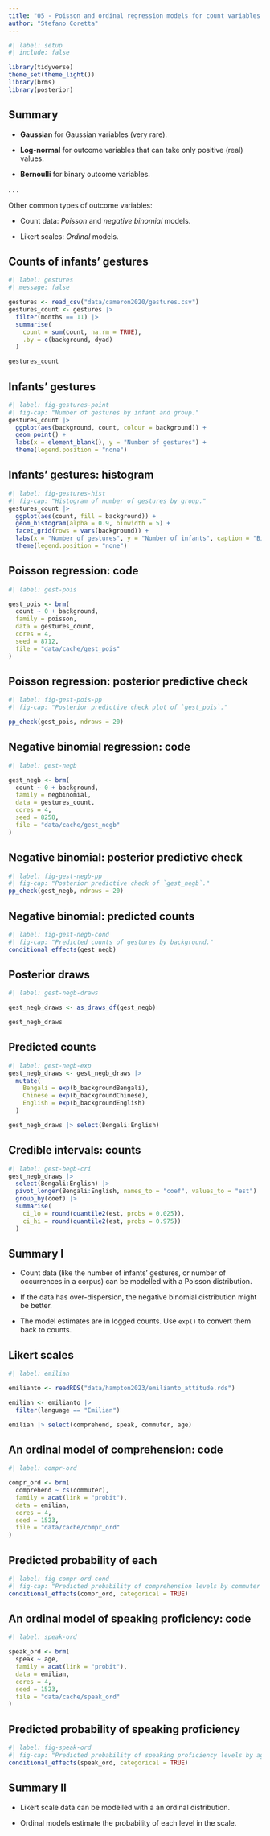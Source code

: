 ```yaml
---
title: "05 - Poisson and ordinal regression models for count variables and likert scales"
author: "Stefano Coretta"
---
```


```r
#| label: setup
#| include: false

library(tidyverse)
theme_set(theme_light())
library(brms)
library(posterior)
```

## Summary

::: box-note
- **Gaussian** for Gaussian variables (very rare).

- **Log-normal** for outcome variables that can take only positive (real) values.

- **Bernoulli** for binary outcome variables.
:::

. . .

::: box-tip
Other common types of outcome variables:

- Count data: *Poisson* and *negative binomial* models.

- Likert scales: *Ordinal* models.

:::

## Counts of infants' gestures

```r
#| label: gestures
#| message: false

gestures <- read_csv("data/cameron2020/gestures.csv")
gestures_count <- gestures |>
  filter(months == 11) |> 
  summarise(
    count = sum(count, na.rm = TRUE),
    .by = c(background, dyad)
  )

gestures_count
```

## Infants' gestures

```r
#| label: fig-gestures-point
#| fig-cap: "Number of gestures by infant and group."
gestures_count |> 
  ggplot(aes(background, count, colour = background)) +
  geom_point() +
  labs(x = element_blank(), y = "Number of gestures") +
  theme(legend.position = "none")
```

## Infants' gestures: histogram

```r
#| label: fig-gestures-hist
#| fig-cap: "Histogram of number of gestures by group."
gestures_count |> 
  ggplot(aes(count, fill = background)) +
  geom_histogram(alpha = 0.9, binwidth = 5) +
  facet_grid(rows = vars(background)) +
  labs(x = "Number of gestures", y = "Number of infants", caption = "Bin width = 5.") +
  theme(legend.position = "none")
```

## Poisson regression: code

```r
#| label: gest-pois

gest_pois <- brm(
  count ~ 0 + background,
  family = poisson,
  data = gestures_count,
  cores = 4,
  seed = 8712,
  file = "data/cache/gest_pois"
)
```

## Poisson regression: posterior predictive check

```r
#| label: fig-gest-pois-pp
#| fig-cap: "Posterior predictive check plot of `gest_pois`."

pp_check(gest_pois, ndraws = 20)
```

## Negative binomial regression: code

```r
#| label: gest-negb

gest_negb <- brm(
  count ~ 0 + background,
  family = negbinomial,
  data = gestures_count,
  cores = 4,
  seed = 8258,
  file = "data/cache/gest_negb"
)
```

## Negative binomial: posterior predictive check

```r
#| label: fig-gest-negb-pp
#| fig-cap: "Posterior predictive check of `gest_negb`."
pp_check(gest_negb, ndraws = 20)
```

## Negative binomial: predicted counts

```r
#| label: fig-gest-negb-cond
#| fig-cap: "Predicted counts of gestures by background."
conditional_effects(gest_negb)
```

## Posterior draws

```r
#| label: gest-negb-draws

gest_negb_draws <- as_draws_df(gest_negb)

gest_negb_draws
```

## Predicted counts

```r
#| label: gest-negb-exp
gest_negb_draws <- gest_negb_draws |> 
  mutate(
    Bengali = exp(b_backgroundBengali),
    Chinese = exp(b_backgroundChinese),
    English = exp(b_backgroundEnglish)
  )

gest_negb_draws |> select(Bengali:English)
```

## Credible intervals: counts

```r
#| label: gest-begb-cri
gest_negb_draws |> 
  select(Bengali:English) |> 
  pivot_longer(Bengali:English, names_to = "coef", values_to = "est") |> 
  group_by(coef) |> 
  summarise(
    ci_lo = round(quantile2(est, probs = 0.025)),
    ci_hi = round(quantile2(est, probs = 0.975))
  )
```

## Summary I

::: box-tip
- Count data (like the number of infants' gestures, or number of occurrences in a corpus) can be modelled with a Poisson distribution.

- If the data has over-dispersion, the negative binomial distribution might be better.

- The model estimates are in logged counts. Use `exp()` to convert them back to counts.
:::

## Likert scales

```r
#| label: emilian

emilianto <- readRDS("data/hampton2023/emilianto_attitude.rds")

emilian <- emilianto |> 
  filter(language == "Emilian")

emilian |> select(comprehend, speak, commuter, age)
```

## An ordinal model of comprehension: code

```r
#| label: compr-ord

compr_ord <- brm(
  comprehend ~ cs(commuter),
  family = acat(link = "probit"),
  data = emilian,
  cores = 4,
  seed = 1523,
  file = "data/cache/compr_ord"
)
```

## Predicted probability of each 

```r
#| label: fig-compr-ord-cond
#| fig-cap: "Predicted probability of comprehension levels by commuter status."
conditional_effects(compr_ord, categorical = TRUE)
```

## An ordinal model of speaking proficiency: code

```r
#| label: speak-ord

speak_ord <- brm(
  speak ~ age,
  family = acat(link = "probit"),
  data = emilian,
  cores = 4,
  seed = 1523,
  file = "data/cache/speak_ord"
)
```

## Predicted probability of speaking proficiency

```r
#| label: fig-speak-ord
#| fig-cap: "Predicted probability of speaking proficiency levels by age."
conditional_effects(speak_ord, categorical = TRUE)
```


## Summary II

::: box-note
- Likert scale data can be modelled with a an ordinal distribution.

- Ordinal models estimate the probability of each level in the scale.
:::
